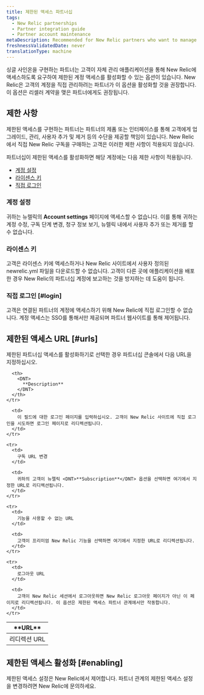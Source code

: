 ```yaml
---
title: 제한된 액세스 파트너십
tags:
  - New Relic partnerships
  - Partner integration guide
  - Partner account maintenance
metaDescription: Recommended for New Relic partners who want to manage their customers' accounts directly and for partners with reseller agreements.
freshnessValidatedDate: never
translationType: machine
---
```


싱글 사인온을 구현하는 파트너는 고객이 자체 관리 애플리케이션을 통해 New Relic에 액세스하도록 요구하여 제한된 계정 액세스를 활성화할 수 있는 옵션이 있습니다. New Relic은 고객의 계정을 직접 관리하려는 파트너가 이 옵션을 활성화할 것을 권장합니다. 이 옵션은 리셀러 계약을 맺은 파트너에게도 권장됩니다.

## 제한 사항

제한된 액세스를 구현하는 파트너는 파트너의 제품 또는 인터페이스를 통해 고객에게 업그레이드, 관리, 사용자 추가 및 제거 등의 수단을 제공할 책임이 있습니다. New Relic에서 직접 New Relic 구독을 구매하는 고객은 이러한 제한 사항이 적용되지 않습니다.

파트너십이 제한된 액세스를 활성화하면 해당 계정에는 다음 제한 사항이 적용됩니다.

* [계정 설정](#account-settings)
* [라이센스 키](#license-key)
* [직접 로그인](#login)

### 계정 설정

귀하는 뉴렐릭의 <DNT>**Account settings**</DNT> 페이지에 액세스할 수 없습니다. 이를 통해 귀하는 계정 수정, 구독 단계 변경, 청구 정보 보기, 뉴렐릭 내에서 사용자 추가 또는 제거를 할 수 없습니다.

### 라이센스 키

고객은 라이센스 키에 액세스하거나 New Relic 사이트에서 사용자 정의된 newrelic.yml 파일을 다운로드할 수 없습니다. 고객이 다른 곳에 애플리케이션을 배포한 경우 New Relic의 파트너십 계정에 보고하는 것을 방지하는 데 도움이 됩니다.

### 직접 로그인 [#login]

고객은 연결된 파트너의 계정에 액세스하기 위해 New Relic에 직접 로그인할 수 없습니다. 계정 액세스는 SSO를 통해서만 제공되며 파트너 웹사이트를 통해 제어됩니다.

## 제한된 액세스 URL [#urls]

제한된 파트너십 액세스를 활성화하기로 선택한 경우 파트너십 콘솔에서 다음 URL을 지정하십시오.

<table>
  <thead>
    <tr>
      <th width={200}>
        <DNT>
          **URL**
        </DNT>
      </th>

      <th>
        <DNT>
          **Description**
        </DNT>
      </th>
    </tr>
  </thead>

  <tbody>
    <tr>
      <td>
        리디렉션 URL
      </td>

      <td>
        이 필드에 대한 로그인 페이지를 입력하십시오. 고객이 New Relic 사이트에 직접 로그인을 시도하면 로그인 페이지로 리디렉션됩니다.
      </td>
    </tr>

    <tr>
      <td>
        구독 URL 변경
      </td>

      <td>
        귀하의 고객이 뉴렐릭 <DNT>**Subscription**</DNT> 옵션을 선택하면 여기에서 지정한 URL로 리디렉션됩니다.
      </td>
    </tr>

    <tr>
      <td>
        기능을 사용할 수 없는 URL
      </td>

      <td>
        고객이 프리미엄 New Relic 기능을 선택하면 여기에서 지정한 URL로 리디렉션됩니다.
      </td>
    </tr>

    <tr>
      <td>
        로그아웃 URL
      </td>

      <td>
        고객이 New Relic 세션에서 로그아웃하면 New Relic 로그아웃 페이지가 아닌 이 페이지로 리디렉션됩니다. 이 옵션은 제한된 액세스 파트너 관계에서만 작동합니다.
      </td>
    </tr>
  </tbody>
</table>

## 제한된 액세스 활성화 [#enabling]

제한된 액세스 설정은 New Relic에서 제어합니다. 파트너 관계의 제한된 액세스 설정을 변경하려면 New Relic에 문의하세요.